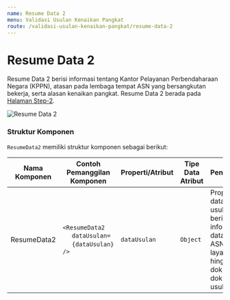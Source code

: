 ```yaml
---
name: Resume Data 2
menu: Validasi Usulan Kenaikan Pangkat
route: /validasi-usulan-kenaikan-pangkat/resume-data-2
---
```


# Resume Data 2

Resume Data 2 berisi informasi tentang
Kantor Pelayanan Perbendaharaan Negara (KPPN),
atasan pada lembaga tempat ASN yang bersangkutan bekerja, serta
alasan kenaikan pangkat.
Resume Data 2 berada pada [Halaman Step-2](/validasi-usulan-kenaikan-pangkat/halaman-step-2 "Halaman Step-2").

![Resume Data 2](../../src/img/validasi-usulan-kenaikan-pangkat/Step-1_ResumeData2.png)

### Struktur Komponen

`ResumeData2` memiliki struktur komponen sebagai berikut:

| Nama Komponen | Contoh Pemanggilan <br/> Komponen                                                                                              | Properti/Atribut | Tipe Data <br/> Atribut | Penjelasan                                                                                                    |
| ------------- | ------------------------------------------------------------------------------------------------------------------------------ | ---------------- | ----------------------- | ------------------------------------------------------------------------------------------------------------- |
| ResumeData2   | `<ResumeData2` <br/> &nbsp;&nbsp;&nbsp;&nbsp;&nbsp;`dataUsulan=` <br/> &nbsp;&nbsp;&nbsp;&nbsp;&nbsp;`{dataUsulan}` <br/> `/>` | `dataUsulan`     | `Object`                | Properti data usulan berisi informasi <br/> data diri ASN, jenis layanan, <br/> hingga dokumen-dokumen usulan |
